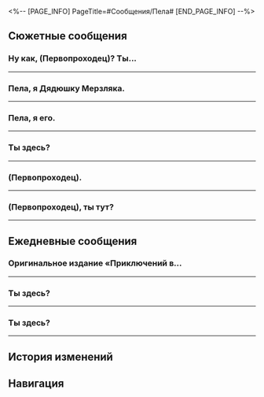 <%-- [PAGE_INFO]
PageTitle=#Сообщения/Пела#
[END_PAGE_INFO] --%>
{{Сообщение Инфобокс
|id          = 1106
|Изображение = Персонаж Пела Иконка.png
|Тип         = Персонаж
|Отправитель = Пела
|ПодписьСоо  = Укажите своё имя, если предоставляете информацию
|Фракция     = Ярило-VI
}}

==Сюжетные сообщения==
===Ну как, (Первопроходец)? Ты...===
{{Сообщения
|условие_получения = 
|текст =
:'''Пела:''' Ну как, (Первопроходец)? Ты в отеле «Гёте»?
:{Выбор} Я уже у двери.
::'''(Первопроходец):''' Я уже у двери.
::'''Пела:''' Как всегда на высоте!
:{Выбор} Я немного {{MC|ж=напугана|м=напуган}}.
::'''(Первопроходец):''' Я немного {{MC|ж=напугана|м=напуган}}.
::'''Пела:''' Не бойся. Ты справишься.
:'''Пела:''' Норберт сказал, что секретный сигнал, о котором они договорились с Дядюшкой Мерзляком, - три лёгких стука и два сильных.
:'''Пела:''' Всё теперь зависит от тебя, (Первопроходец).
:'''Пела:''' Ты справишься! Я в тебя верю.
}}
----

===Пела, я {{MC|ж=поймала|м=поймал}} Дядюшку Мерзляка.===
{{Сообщения
|условие_получения = 
|текст =
:{Выбор} Я {{MC|ж=поймала|м=поймал}} Дядюшку Мерзляка.
:'''(Первопроходец):''' Пела, я {{MC|ж=поймала|м=поймал}} Дядюшку Мерзляка.
:'''(Первопроходец):''' Это Сампо.
:'''Пела:''' Что?! Сампо?!
:'''Пела:''' Я думала, он начал с чистого листа, но...
:'''Пела:''' Я сейчас приду, (Первопроходец)! Дождись меня. Не дай ему сбежать!
}}
----

===Пела, я {{MC|ж=упустила|м=упустил}} его.===
{{Сообщения
|условие_получения = 
|текст =
:{Выбор} Я {{MC|ж=упустила|м=упустил}} его.
:'''(Первопроходец):''' Пела, я {{MC|ж=упустила|м=упустил}} его.
:'''(Первопроходец):''' Кажется, Дядюшка Мерзляк больше не в отеле.
:'''Пела:''' Ясно...
:'''Пела:''' Не расстраивайся, (Первопроходец). Так бывает.
:'''Пела:''' Я скоро приду, чтобы исследовать номер. Дождись меня в отеле.
}}
----

===Ты здесь?===
{{Сообщения
|условие_получения = 
|текст =
:'''(Первопроходец):''' Ты здесь?
:'''(Первопроходец):''' Приглашаю Гепарда стать экскурсоводом-волонтёром в музее.
:'''(Первопроходец):''' Но он говорит, что уже подал заявку.
:'''(Первопроходец):''' Ты что-то об этом знаешь?
:'''Пела:''' Погоди, я гляну.
:'''Пела:''' ...
:'''Пела:''' Нашла его заявку, она в документах затерялась.
:'''Пела:''' Пока не смотрела.
:'''Пела:''' Скажи, чтобы подготовился к собеседованию.
:'''Пела:''' Кстати, тебе в этот раз не нужно быть помощником эксперта.
:'''Пела:''' Отдохни хорошенько
:{Выбор} Спасибо
::'''(Первопроходец):''' ?
::'''(Первопроходец):''' Ладно, спасибо!
::'''(Первопроходец):''' [[Файл:Стикер ГПП 07 Пом-Пом 06.png|80px|&lbrack;Одобрение&rbrack;]]
::'''Пела:''' Да не за что.
:{Выбор} Я уже ни на что не гожусь?
::'''(Первопроходец):''' ?
::'''(Первопроходец):''' Кажется, я уже ни на что не гожусь.
::'''(Первопроходец):''' [[Файл:Стикер ГПП 07 Пом-Пом 02.png|80px|&lbrack;Плач&rbrack;]]
::'''Пела:''' ...
::'''Пела:''' Вот те раз!
::'''Пела:''' Ты давай не прибедняйся!
::'''Пела:''' [[Файл:Стикер ГПП 07 Пом-Пом 04.png|80px|&lbrack;Отказ&rbrack;]]
::'''Пела:''' Я просто хочу, чтобы ты {{MC|ж=отдохнула|м=отдохнул}}.
:'''Пела:''' Ты же столько труда {{MC|ж=вложила|м=вложил}} в музей.
:'''Пела:''' Мне пора. Не забудь сказать Гепарду об интервью.
:'''Пела:''' [[Файл:Стикер ГПП 07 Пом-Пом 01.png|80px|&lbrack;Приветствие&rbrack;]]
}}
----

===(Первопроходец).===
{{Сообщения
|условие_получения = 
|текст =
:'''Пела:''' (Первопроходец).
:{Выбор} Что случилось?
:'''(Первопроходец):''' В чём дело?
:'''Пела:''' Тогда
:'''Пела:''' В музее
:'''Пела:''' Ты всё {{MC|ж=слышала|м=слышал}}
:'''Пела:''' Да?
:{Выбор} Да.
::'''(Первопроходец):''' Да.
::'''(Первопроходец):''' Прости...
::'''(Первопроходец):''' [[Файл:Стикер ГПП 07 Пом-Пом 02.png|80px|&lbrack;Плач&rbrack;]]
::'''Пела:''' ...Я так и знала.
:{Выбор} Нет.
::'''(Первопроходец):''' А?
::'''(Первопроходец):''' Не, ничего не {{MC|ж=слышала|м=слышал}}.
::'''(Первопроходец):''' [[Файл:Стикер ГПП 07 Пом-Пом 08.png|80px|&lbrack;Шок&rbrack;]]
::'''Пела:''' ...По твоей реакции понятно, что {{MC|ж=слышала|м=слышал}}.
:{Выбор} Что {{MC|ж=слышала|м=слышал}}?
::'''(Первопроходец):''' А?
::'''(Первопроходец):''' Что {{MC|ж=слышала|м=слышал}}?
::'''(Первопроходец):''' [[Файл:Стикер ГПП 07 Пом-Пом 07.png|80px|&lbrack;Недоумение&rbrack;]]
::'''Пела:''' ...Ну не придуривайся.
:'''Пела:''' А, неважно.
:'''Пела:''' Ерунда.
:'''Пела:''' ...
:'''Пела:''' Я была очень счастлива в тот день.
:'''Пела:''' Спасибо вам.
:{Выбор} Пустяки.
:'''(Первопроходец):''' Такая вежливость ни к чему.
:'''(Первопроходец):''' Повторим как у тебя будет время.
:'''(Первопроходец):''' И не забудь об ужине.
:'''(Первопроходец):''' [[Файл:Стикер ГПП 07 Пом-Пом 01.png|80px|&lbrack;Приветствие&rbrack;]]
:'''Пела:''' Ага
:'''Пела:''' Договорились.
:'''Пела:''' А насчёт ужина... Я сегодня предпочла бы побыть одной, если честно.
:'''Пела:''' Давай в другой раз.
}}
----

===(Первопроходец), ты тут?===
{{Сообщения
|условие_получения = 
|текст =
:'''Пела:''' (Первопроходец), ты тут?
:{Выбор} [[Файл:Стикер ГПП 07 Пом-Пом 01.png|80px|&lbrack;Приветствие&rbrack;]]
::'''(Первопроходец):''' [[Файл:Стикер ГПП 07 Пом-Пом 01.png|80px|&lbrack;Приветствие&rbrack;]]
:{Выбор} [[Файл:Стикер ГПП 07 Пом-Пом 07.png|80px|&lbrack;Недоумение&rbrack;]]
::'''(Первопроходец):''' [[Файл:Стикер ГПП 07 Пом-Пом 07.png|80px|&lbrack;Недоумение&rbrack;]]
:'''Пела:''' Недавно у Столпа творения отфильтровали отходы, которые не отвечают строительным нормативам.
:'''Пела:''' Для удобства рабочие свалили всё в кучу неподалёку.
:'''Пела:''' Но отходы пропали, и мне кажется, кто-то их присвоил.
:'''Пела:''' Всё ничего, но качество этих отходов ужасное. Если кто-то из них дом построит, то жди беды.
:'''Пела:''' Если ты что-то знаешь, приходи ко мне на стройку.
:{Выбор} [[Файл:Стикер ГПП 07 Пом-Пом 05.png|80px|&lbrack;Ок&rbrack;]]
::'''(Первопроходец):''' [[Файл:Стикер ГПП 07 Пом-Пом 05.png|80px|&lbrack;Ок&rbrack;]]
::'''(Первопроходец):''' Ок, {{MC|ж=поняла|м=понял}}.
:{Выбор} [[Файл:Стикер ГПП 07 Пом-Пом 08.png|80px|&lbrack;Шок&rbrack;]]
::'''(Первопроходец):''' [[Файл:Стикер ГПП 07 Пом-Пом 08.png|80px|&lbrack;Шок&rbrack;]]
::'''(Первопроходец):''' {{MC|ж=Поняла|м=Понял}}!
:'''Пела:''' [[Файл:Стикер ГПП 07 Пом-Пом 06.png|80px|&lbrack;Одобрение&rbrack;]]
}}
----

==Ежедневные сообщения==
===Оригинальное издание «Приключений в...===
{{Сообщения
|условие_получения = 
|текст=
:'''Пела:''' Оригинальное издание «Приключений в Снежной стране» снова распродали в один миг.
:'''Пела:''' Но
:'''Пела:''' Мне удалось выхватить тебе экземпляр.
:{Выбор} [Сердечко]
::'''(Первопроходец):''' [[Файл:Стикер ГПП 07 Пом-Пом 03.png|80px|&lbrack;Сердечко&rbrack;]]
::'''Пела:''' [[Файл:Стикер ГПП 07 Пом-Пом 03.png|80px|&lbrack;Сердечко&rbrack;]]
:{Выбор} [Недоумение]
::'''(Первопроходец):''' [[Файл:Стикер ГПП 07 Пом-Пом 07.png|80px|&lbrack;Недоумение&rbrack;]]
::'''Пела:''' [[Файл:Стикер ГПП 07 Пом-Пом 07.png|80px|&lbrack;Недоумение&rbrack;]]
:{Выбор} [Отказ]
::'''(Первопроходец):''' [[Файл:Стикер ГПП 07 Пом-Пом 04.png|80px|&lbrack;Отказ&rbrack;]]
::'''Пела:''' [[Файл:Стикер ГПП 07 Пом-Пом 04.png|80px|&lbrack;Отказ&rbrack;]]
:'''Пела:''' ...
:'''Пела:''' Извини, не туда отправила.
:'''Пела:''' [[Файл:Стикер ГПП 07 Пом-Пом 02.png|80px|&lbrack;Плач&rbrack;]]
:{Выбор} Тебе очень нравится эта книга.
::'''(Первопроходец):''' Кажется, тебе очень нравится эта книга.
::'''Пела:''' «Приключения в Снежной стране» - лучшая в мире книга!
::'''Пела:''' Если интересно, могу подарить тебе собрание.
:{Выбор} Можешь и мне подарить?
::'''(Первопроходец):''' А можешь и мне экземпляр подарить?
::'''Пела:''' Только не оригинальное издание. Это я для своего друга купила.
::'''Пела:''' Но если интересно, я могу подарить тебе собрание «Приключений в Снежной стране».
:{Выбор} Собрание?
:'''(Первопроходец):''' Собрание?
:'''(Первопроходец):''' [[Файл:Стикер ГПП 07 Пом-Пом 08.png|80px|&lbrack;Шок&rbrack;]]
:'''Пела:''' Ага. Я купила 10 собраний и рекомендую заинтересовавшимся.
:{Выбор} Спасибо!
:'''(Первопроходец):''' Спасибо!
:'''(Первопроходец):''' [[Файл:Стикер ГПП 07 Пом-Пом 03.png|80px|&lbrack;Сердечко&rbrack;]]
}}
----

===Ты здесь?===
{{Сообщения
|условие_получения = 
|текст=
:'''Пела:''' Ты здесь?
:'''Пела:''' (Первопроходец)
:'''Пела:''' Слушай, ты знаешь, как взбодриться?
:'''Пела:''' Я немного...
:'''Пела:''' Плохо себя чувствую...
:'''Пела:''' [[Файл:Стикер ГПП 07 Пом-Пом 02.png|80px|&lbrack;Плач&rbrack;]]
:{Выбор} Что случилось?
::'''(Первопроходец):''' В каком смысле плохо?
::'''(Первопроходец):''' Что случилось?
::'''(Первопроходец):''' [[Файл:Стикер ГПП 07 Пом-Пом 08.png|80px|&lbrack;Шок&rbrack;]]
::'''Пела:''' Ничего страшного.
::'''Пела:''' Я пишу рукопись для предстоящего обмена «Приключениями».
::'''Пела:''' Чтобы успеть в срок, я не спала три дня и три ночи... И теперь очень сильно хочу спать.
::'''Пела:''' ...
::'''Пела:''' Ладно, хватит болтать, мне нужно успеть закончить.
::{Выбор} Ты справишься!
::'''(Первопроходец):''' Ты справишься!
::'''Пела:''' Я постараюсь.
:{Выбор} Я могу помочь взбодриться.
::'''(Первопроходец):''' Я могу помочь взбодриться.
::'''(Первопроходец):''' Но не {{MC|ж=уверена|м=уверен}}, что тебе понравится.
::'''Пела:''' Попробуй.
::'''Пела:''' Ну же, давай.
::'''Пела:''' Я пишу рукопись для предстоящего обмена «Приключениями».
::'''Пела:''' Чтобы успеть в срок, я не спала три дня и три ночи... И теперь очень сильно хочу спать.
::{Выбор} Кофе старшего члена экипажа Звёздного экспресса.
::'''(Первопроходец):''' Кофе старшего члена экипажа Звёздного экспресса.
::'''(Первопроходец):''' Он очень крепкий.
::'''(Первопроходец):''' [[Файл:Стикер ГПП 07 Пом-Пом 06.png|80px|&lbrack;Одобрение&rbrack;]]
::'''Пела:''' Звучит здорово.
::'''Пела:''' Принесёшь мне? Спасибо!
:{Выбор} Попробуй поспать.
::'''(Первопроходец):''' Ты взбодришься, если немного поспишь.
::'''(Первопроходец):''' Со мной всегда срабатывает.
::'''Пела:''' ...
::'''Пела:''' Все знают, что сон поможет.
::'''Пела:''' Я пишу рукопись для предстоящего обмена «Приключениями».
::'''Пела:''' Чтобы успеть в срок, я не спала три дня и три ночи... И теперь очень сильно хочу спать.
::'''Пела:''' Ладно, хватит болтать, мне нужно успеть закончить.
::{Выбор} Ты справишься!
::'''(Первопроходец):''' Ты справишься!
::'''Пела:''' Я постараюсь.
:'''Пела:''' [[Файл:Стикер ГПП 07 Пом-Пом 02.png|80px|&lbrack;Плач&rbrack;]]
}}
----

===Ты здесь?===
{{Сообщения
|условие_получения = 
|текст=
:'''Пела:''' Ты здесь?
:'''Пела:''' (Первопроходец)
:'''Пела:''' Выступление «Механической горячки» вот-вот начнётся, ты идёшь?
:'''Пела:''' [[Файл:Стикер ГПП 07 Пом-Пом 01.png|80px|&lbrack;Приветствие&rbrack;]]
:{Выбор} Конечно.
::'''(Первопроходец):''' Конечно.
::'''(Первопроходец):''' Я фанатею от «Механической горячки» уже 10 лет!
::'''(Первопроходец):''' [[Файл:Стикер ГПП 07 Пом-Пом 06.png|80px|&lbrack;Одобрение&rbrack;]]
::'''Пела:''' [[Файл:Стикер ГПП 07 Пом-Пом 07.png|80px|&lbrack;Недоумение&rbrack;]]
::'''Пела:''' Давай без лишних эмоций.
::'''Пела:''' В общем, если ты придёшь, я займу для тебя хорошее место.
::'''Пела:''' Не забудь купить цветы, тебя наверняка позовут на сцену.
::{Выбор} Тогда я лучше не пойду...
::'''(Первопроходец):''' ?
::'''(Первопроходец):''' Тогда я лучше не пойду...
::'''Пела:''' ...
::'''Пела:''' Я уже сказала Сервал.
::'''Пела:''' Ты уже {{MC|ж=согласилась|м=согласился}}, нельзя отказываться!
:{Выбор} Я схожу в другой раз.
::'''(Первопроходец):''' У меня много дел.
::'''(Первопроходец):''' Я схожу в другой раз.
::'''(Первопроходец):''' [[Файл:Стикер ГПП 07 Пом-Пом 02.png|80px|&lbrack;Плач&rbrack;]]
::'''Пела:''' ...
::'''Пела:''' Ты же {{MC|ж=говорила|м=говорил}}, что уже 10 лет от них фанатеешь.
::{Выбор} У меня правда очень много дел.
::'''(Первопроходец):''' У меня правда очень много дел.
::'''(Первопроходец):''' Сделаешь запись? Посмотрю её.
::'''Пела:''' [[Файл:Стикер ГПП 07 Пом-Пом 08.png|80px|&lbrack;Шок&rbrack;]]
::'''Пела:''' ...
::'''Пела:''' Хорошая идея...
::'''Пела:''' Я никогда не снимала их выступление на смартфон, но отправлю тебе, если получится.
::'''Пела:''' Ах, как жаль, что ты не пойдёшь.
::'''Пела:''' Дай знать, если передумаешь. Займу тебе местечко.
}}
----

==История изменений==
{{История изменений|3.5}}

==Навигация==
{{Сообщения Навбокс}}